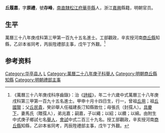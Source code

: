 {{明清人物信息框
| 姓名 = 丘履嘉
| 原名 =
| 圖片名稱= 
| 圖片大小 =
| 圖片說明 = 
| 最高職務 =
| 國家 = 大明 
| 爵位 =
| 籍貫 = [[南直隸|南直隸]][[松江府|松江府]][[华亭县_(唐朝)|華亭縣]]
| 族裔 = 
| 旗籍 = 
| 字號 = 
| 諡號 =
| 出生日期 = 甲申十月十四日
| 出生地點 =
| 逝世日期 = 
| 逝世地點 =
| 墓葬 =
| 配偶 = 馬氏（贈孺人）
| 親屬 = 曾祖[[丘用|丘用]]，祖[[丘國賢|丘國賢]]，父[[丘民貴|丘民貴]]，母張氏（封孺人）
| 出身 =
* 萬曆三十八年庚戌科進士
| 經歷 =
| 著作 =  
*
*
*
}}
'''丘履嘉'''{{BD|1584年||16世纪|？|}}，字'''原禮'''，號'''存峰'''，[[南直隸|南直隸]][[松江府|松江府]][[华亭县_(唐朝)|華亭縣]]人，浙江[[嘉興|嘉興]]縣籍，明朝官员。

== 生平 ==
萬曆三十八年庚戌科第三甲第一百九十五名進士。工部觀政，辛亥授河南[[商丘縣|商丘縣]]知縣，乙卯本省同考，丙辰陞禮部主事，戊午丁外艱。<ref>《萬曆三十八年庚戌科序齒錄》：治《[[詩經|詩經]]》，年二十六歲中式萬曆三十八年庚戌科第三甲第一百九十五名進士。甲申十月十四日生，行一，曾祖[[丘用|丘用]]；祖[[丘國賢|丘國賢]]；父[[丘民貴|丘民貴]]，癸卯舉人任福建長汀知縣致仕；母張氏（封孺人）。[[具慶下|具慶下]]，妻馬氏（贈孺人），弟兆嘉；嗣嘉，子以繩；以紹；以纘；以綿。由附生中式庚子鄉試七名[[舉人|舉人]]，[[會試|會試]]中式二百三十九名。授工部觀政，辛亥授河南[[商丘縣|商丘縣]]知縣，乙卯本省同考，丙辰陞禮部主事，戊午丁外艱。</ref>

== 参考资料 ==
{{reflist}}

{{萬曆三十八年庚戌科殿试金榜}}

{{Authority control}}

{{DEFAULTSORT:Qiu丘}}
[[Category:华亭县人|Category:华亭县人]]
[[Category:丘姓|L]]
[[Category:萬曆二十八年庚子科舉人|Category:萬曆二十八年庚子科舉人]]
[[Category:明朝商丘縣知縣|Category:明朝商丘縣知縣]]
[[Category:明朝禮部主事|Category:明朝禮部主事]]


{{明朝官员小作品}}